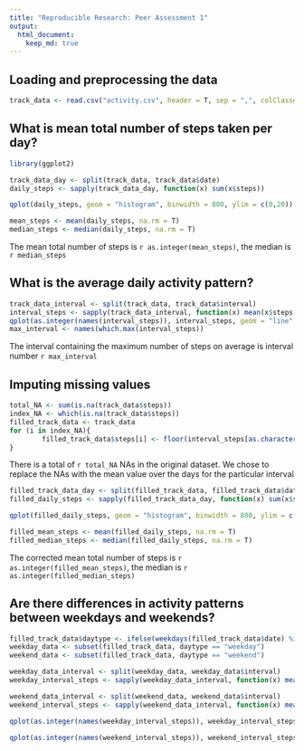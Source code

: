 ```yaml
---
title: "Reproducible Research: Peer Assessment 1"
output: 
  html_document:
    keep_md: true
---
```



## Loading and preprocessing the data

```r
track_data <- read.csv("activity.csv", header = T, sep = ",", colClasses = c("integer", "Date", "integer"))
```

## What is mean total number of steps taken per day?

```r
library(ggplot2)

track_data_day <- split(track_data, track_data$date)
daily_steps <- sapply(track_data_day, function(x) sum(x$steps))

qplot(daily_steps, geom = "histogram", binwidth = 800, ylim = c(0,20))

mean_steps <- mean(daily_steps, na.rm = T)
median_steps <- median(daily_steps, na.rm = T)
```

The mean total number of steps is `r as.integer(mean_steps)`, the median is `r median_steps`


## What is the average daily activity pattern?

```r
track_data_interval <- split(track_data, track_data$interval)
interval_steps <- sapply(track_data_interval, function(x) mean(x$steps, na.rm = T))
qplot(as.integer(names(interval_steps)), interval_steps, geom = "line", xlab = "interval", ylab = "steps")
max_interval <- names(which.max(interval_steps))
```
The interval containing the maximum number of steps on average is interval number `r max_interval`

## Imputing missing values

```r
total_NA <- sum(is.na(track_data$steps))
index_NA <- which(is.na(track_data$steps))
filled_track_data <- track_data
for (i in index_NA){
        filled_track_data$steps[i] <- floor(interval_steps[as.character(track_data$interval[i])])
}
```
There is a total of `r total_NA` NAs in the original dataset. We chose to replace the NAs with
the mean value over the days for the particular interval

```r
filled_track_data_day <- split(filled_track_data, filled_track_data$date)
filled_daily_steps <- sapply(filled_track_data_day, function(x) sum(x$steps))

qplot(filled_daily_steps, geom = "histogram", binwidth = 800, ylim = c(0,20))

filled_mean_steps <- mean(filled_daily_steps, na.rm = T)
filled_median_steps <- median(filled_daily_steps, na.rm = T)
```
The corrected mean total number of steps is `r as.integer(filled_mean_steps)`, the median is `r as.integer(filled_median_steps)`

## Are there differences in activity patterns between weekdays and weekends?
```r
filled_track_data$daytype <- ifelse(weekdays(filled_track_data$date) %in% c("lördag", "söndag"), "weekend", "weekday")
weekday_data <- subset(filled_track_data, daytype == "weekday")
weekend_data <- subset(filled_track_data, daytype == "weekend")

weekday_data_interval <- split(weekday_data, weekday_data$interval)
weekday_interval_steps <- sapply(weekday_data_interval, function(x) mean(x$steps, na.rm = T))

weekend_data_interval <- split(weekend_data, weekend_data$interval)
weekend_interval_steps <- sapply(weekend_data_interval, function(x) mean(x$steps, na.rm = T))

qplot(as.integer(names(weekday_interval_steps)), weekday_interval_steps, geom = "line", xlab = "interval", ylab = "steps", main = "weekdays")

qplot(as.integer(names(weekend_interval_steps)), weekend_interval_steps, geom = "line", xlab = "interval", ylab = "steps", main = "weekends")


```


